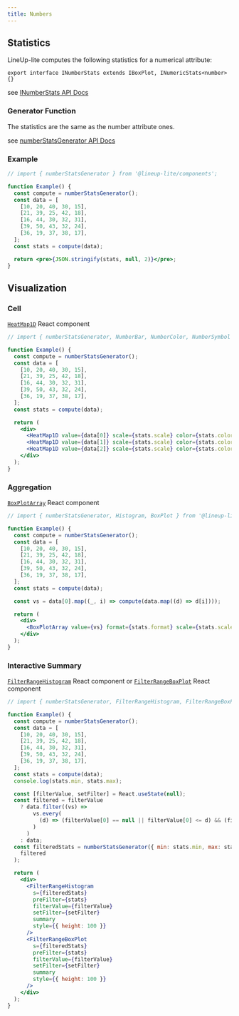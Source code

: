 ```yaml
---
title: Numbers
---
```


## Statistics

LineUp-lite computes the following statistics for a numerical attribute:

```tsx
export interface INumberStats extends IBoxPlot, INumericStats<number> {}
```

see [INumberStats API Docs](https://lineup-lite.js.org/api/components/interfaces/inumberstats.html)

### Generator Function

The statistics are the same as the number attribute ones.

see [numberStatsGenerator API Docs](https://lineup-lite.js.org/api/components/modules.html#numberstatsgenerator)

### Example

```jsx live
// import { numberStatsGenerator } from '@lineup-lite/components';

function Example() {
  const compute = numberStatsGenerator();
  const data = [
    [10, 20, 40, 30, 15],
    [21, 39, 25, 42, 18],
    [16, 44, 30, 32, 31],
    [39, 50, 43, 32, 24],
    [36, 19, 37, 38, 17],
  ];
  const stats = compute(data);

  return <pre>{JSON.stringify(stats, null, 2)}</pre>;
}
```

## Visualization

### Cell

[`HeatMap1D`](https://lineup-lite.js.org/api/components/modules.html#heatmap1d) React component

```jsx live
// import { numberStatsGenerator, NumberBar, NumberColor, NumberSymbol } from '@lineup-lite/components';

function Example() {
  const compute = numberStatsGenerator();
  const data = [
    [10, 20, 40, 30, 15],
    [21, 39, 25, 42, 18],
    [16, 44, 30, 32, 31],
    [39, 50, 43, 32, 24],
    [36, 19, 37, 38, 17],
  ];
  const stats = compute(data);

  return (
    <div>
      <HeatMap1D value={data[0]} scale={stats.scale} color={stats.color} format={stats.format} />
      <HeatMap1D value={data[1]} scale={stats.scale} color={stats.color} format={stats.format} />
      <HeatMap1D value={data[2]} scale={stats.scale} color={stats.color} format={stats.format} />
    </div>
  );
}
```

### Aggregation

[`BoxPlotArray`](https://lineup-lite.js.org/api/components/modules.html#boxplotarray) React component

```jsx live
// import { numberStatsGenerator, Histogram, BoxPlot } from '@lineup-lite/components';

function Example() {
  const compute = numberStatsGenerator();
  const data = [
    [10, 20, 40, 30, 15],
    [21, 39, 25, 42, 18],
    [16, 44, 30, 32, 31],
    [39, 50, 43, 32, 24],
    [36, 19, 37, 38, 17],
  ];
  const stats = compute(data);

  const vs = data[0].map((_, i) => compute(data.map((d) => d[i])));

  return (
    <div>
      <BoxPlotArray value={vs} format={stats.format} scale={stats.scale} color={stats.color} style={{ height: 100 }} />
    </div>
  );
}
```

### Interactive Summary

[`FilterRangeHistogram`](https://lineup-lite.js.org/api/components/modules.html#filterrangehistogram) React component or
[`FilterRangeBoxPlot`](https://lineup-lite.js.org/api/components/modules.html#filterrangeboxplot) React component

```jsx live
// import { numberStatsGenerator, FilterRangeHistogram, FilterRangeBoxPlot } from '@lineup-lite/components';

function Example() {
  const compute = numberStatsGenerator();
  const data = [
    [10, 20, 40, 30, 15],
    [21, 39, 25, 42, 18],
    [16, 44, 30, 32, 31],
    [39, 50, 43, 32, 24],
    [36, 19, 37, 38, 17],
  ];
  const stats = compute(data);
  console.log(stats.min, stats.max);

  const [filterValue, setFilter] = React.useState(null);
  const filtered = filterValue
    ? data.filter((vs) =>
        vs.every(
          (d) => (filterValue[0] == null || filterValue[0] <= d) && (filterValue[1] == null || d <= filterValue[1])
        )
      )
    : data;
  const filteredStats = numberStatsGenerator({ min: stats.min, max: stats.max, numberOfBins: stats.hist.length })(
    filtered
  );

  return (
    <div>
      <FilterRangeHistogram
        s={filteredStats}
        preFilter={stats}
        filterValue={filterValue}
        setFilter={setFilter}
        summary
        style={{ height: 100 }}
      />
      <FilterRangeBoxPlot
        s={filteredStats}
        preFilter={stats}
        filterValue={filterValue}
        setFilter={setFilter}
        summary
        style={{ height: 100 }}
      />
    </div>
  );
}
```
